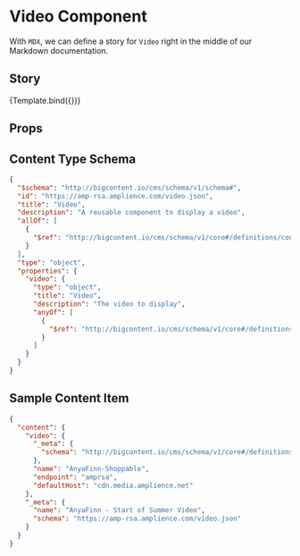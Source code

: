 
<Meta title="Components/Video" component={Video} />


# Video Component

With `MDX`, we can define a story for `Video` right in the middle of our
Markdown documentation.

## Story

<Canvas>
  <Story 
    name="Sample Video"
    args={{
        "video": {
            "name": "AnyaFinn-Shoppable",
            "endpoint": "amprsa",
            "defaultHost": "cdn.media.amplience.net"
        }
    }}>
      {Template.bind({})}
  </Story>
</Canvas>

## Props

<Props of={Video} />

## Content Type Schema

```json
{ 
  "$schema": "http://bigcontent.io/cms/schema/v1/schema#",
  "id": "https://amp-rsa.amplience.com/video.json",
  "title": "Video",
  "description": "A reusable component to display a video",
  "allOf": [
    {
      "$ref": "http://bigcontent.io/cms/schema/v1/core#/definitions/content"
    }
  ],
  "type": "object",
  "properties": {
    "video": {
      "type": "object",
      "title": "Video",
      "description": "The video to display",
      "anyOf": [
        {
          "$ref": "http://bigcontent.io/cms/schema/v1/core#/definitions/video-link"
        }
      ]
    }
  }
}
```

## Sample Content Item

```json
{
  "content": {
    "video": {
      "_meta": {
        "schema": "http://bigcontent.io/cms/schema/v1/core#/definitions/video-link"
      },
      "name": "AnyaFinn-Shoppable",
      "endpoint": "amprsa",
      "defaultHost": "cdn.media.amplience.net"
    },
    "_meta": {
      "name": "AnyaFinn - Start of Summer Video",
      "schema": "https://amp-rsa.amplience.com/video.json"
    }
  }
}
```